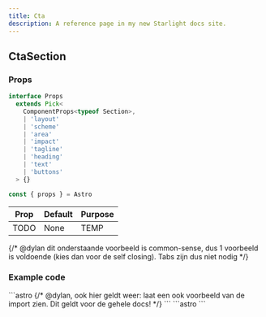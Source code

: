 ```yaml
---
title: Cta
description: A reference page in my new Starlight docs site.
---
```



## CtaSection

### Props

```ts
interface Props
  extends Pick<
    ComponentProps<typeof Section>,
    | 'layout'
    | 'scheme'
    | 'area'
    | 'impact'
    | 'tagline'
    | 'heading'
    | 'text'
    | 'buttons'
  > {}

const { props } = Astro
```

| Prop  | Default | Purpose |
| ----  | ------- | ------- |
| TODO  | None    | TEMP    |


{/* @dylan dit onderstaande voorbeeld is common-sense, dus 1 voorbeeld is voldoende (kies dan voor de self closing). Tabs zijn dus niet nodig */}
### Example code
<Tabs>
  <TabItem label="Self-closing">
    ```astro
    {/* @dylan, ook hier geldt weer: laat een ook voorbeeld van de import zien. Dit geldt voor de gehele docs! */}
      <CtaSection />
    ```
  </TabItem>
    <TabItem label="Slot">
    ```astro
      <CtaSection>
      </CtaSection>
    ```
  </TabItem>
</Tabs>

<Showcase>
  <CtaSection />
</Showcase>
